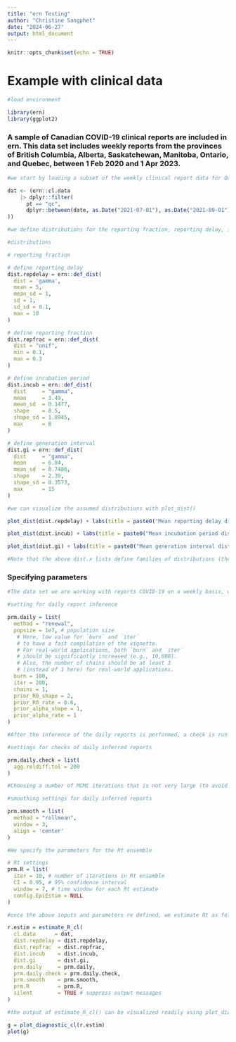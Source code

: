 ```yaml
---
title: "ern Testing"
author: "Christine Sangphet"
date: "2024-06-27"
output: html_document
---
```


```r
knitr::opts_chunk$set(echo = TRUE)
```

# Example with clinical data

```r
#load environment

library(ern)
library(ggplot2)
```

### A sample of Canadian COVID-19 clinical reports are included in ern. This data set includes weekly reports from the provinces of British Columbia, Alberta, Saskatchewan, Manitoba, Ontario, and Quebec, between 1 Feb 2020 and 1 Apr 2023.

```r
#we start by loading a subset of the weekly clinical report data for Quebec

dat <- (ern::cl.data 
    |> dplyr::filter(
      pt == "qc",
      dplyr::between(date, as.Date("2021-07-01"), as.Date("2021-09-01"))
))
```

```r
#we define distributions for the reporting fraction, reporting delay, incubation period, and intrinsic generation interval

#distributions

# reporting fraction

# define reporting delay 
dist.repdelay = ern::def_dist(
  dist = 'gamma',
  mean = 5,
  mean_sd = 1,
  sd = 1,
  sd_sd = 0.1,
  max = 10
)

# define reporting fraction 
dist.repfrac = ern::def_dist(
  dist = "unif",
  min = 0.1,
  max = 0.3
)

# define incubation period
dist.incub = ern::def_dist(
  dist     = "gamma",
  mean     = 3.49,
  mean_sd  = 0.1477,
  shape    = 8.5,
  shape_sd = 1.8945,
  max      = 8
)

# define generation interval
dist.gi = ern::def_dist(
  dist     = "gamma",
  mean     = 6.84,
  mean_sd  = 0.7486,
  shape    = 2.39,
  shape_sd = 0.3573,
  max      = 15
)
```

```r
#we can visualize the assumed distributions with plot_dist()

plot_dist(dist.repdelay) + labs(title = paste0("Mean reporting delay distribution (", dist.repdelay$dist, ")"))
```

```r
plot_dist(dist.incub) + labs(title = paste0("Mean incubation period distribution (", dist.incub$dist, ")"))
```

```r
plot_dist(dist.gi) + labs(title = paste0("Mean generation interval distribution (", dist.gi$dist, ")"))
```

```r
#Note that the above dist.x lists define families of distributions (there is uncertainty specified in the mean distribution parameters), while plot_dist() only plots the mean distribution in this family.
```

### Specifying parameters

```r
#The data set we are working with reports COVID-19 on a weekly basis, which is substantially longer than the typical generation interval of about 5 days for SAR-CoV-2. ern will estimate daily incidence from non-daily data. We specify the settings for this inference via prm.daily

#setting for daily report inference

prm.daily = list(
  method = "renewal",
  popsize = 1e7, # population size
   # Here, low value for `burn` and `iter` 
   # to have a fast compilation of the vignette.
   # For real-world applications, both `burn` and `iter`
   # should be significantly increased (e.g., 10,000).
   # Also, the number of chains should be at least 3 
   # (instead of 1 here) for real-world applications.
  burn = 100,
  iter = 200,
  chains = 1,
  prior_R0_shape = 2,
  prior_R0_rate = 0.6,
  prior_alpha_shape = 1,
  prior_alpha_rate = 1
)
```

```r
#After the inference of the daily reports is performed, a check is run to ensure that the posterior aggregated daily reports are not too different from the observed aggregated reports (given as input). The parameter agg.reldiff.tol is the maximum tolerance (as a percentage) accepted for the relative difference between the observed and posterior aggregates

#settings for checks of daily inferred reports 

prm.daily.check = list(
  agg.reldiff.tol = 200
)
```

```r
#Choosing a number of MCMC iterations that is not very large (to avoid long computation times, for example) may lead to daily report posteriors that are not very smooth. This, in turn, can affect the quality of Rt estimates. Hence, ern provides a smoothing of the posterior daily reports in order to improve the quality of Rt inference. The smoothing parameters are defined as follows

#smoothing settings for daily inferred reports 

prm.smooth = list(
  method = "rollmean",
  window = 3,
  align = 'center'
)
```

```r
#We specify the parameters for the Rt ensemble

# Rt settings
prm.R = list(
  iter = 10, # number of iterations in Rt ensemble
  CI = 0.95, # 95% confidence interval
  window = 7, # time window for each Rt estimate
  config.EpiEstim = NULL
)
```

```r
#once the above inputs and parameters re defined, we estimate Rt as follows:

r.estim = estimate_R_cl(
  cl.data      = dat,
  dist.repdelay = dist.repdelay,
  dist.repfrac  = dist.repfrac,
  dist.incub    = dist.incub,
  dist.gi       = dist.gi,
  prm.daily     = prm.daily,
  prm.daily.check = prm.daily.check,
  prm.smooth    = prm.smooth,
  prm.R         = prm.R,
  silent        = TRUE # suppress output messages
)
```

```r
#the output of estimate_R_cl() can be visualized readily using plot_diagnostic_cl(), which generates a figure with the following panels

g = plot_diagnostic_cl(r.estim)
plot(g)
```
